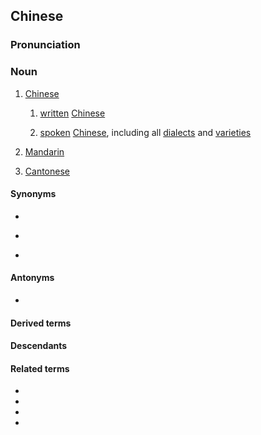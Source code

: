 ==Chinese==
{{zh-forms}}
{{zh-wp|zh|yue|lzh|gan|hak:Chûng-vùn|nan:Tiong-bûn|wuu}}

===Pronunciation===
{{zh-pron
|m=zhōngwén
|ma=zh-zhōngwén.ogg
|dg=җун1вын1
|c=zung1 man4-2,zung1 man4
|c_note=zung1 man4 - attributive
|h=pfs=Chûng-vùn;gd=zung1 vun2
|md=Dṳ̆ng-ùng
|mn=Tiong-bûn
|mn-t=dong1 bhung5
|w=1tson ven
|cat=n
}}

===Noun===
{{zh-noun}}

# [[Chinese]] {{q|language}}
#: {{zh-x|我 中文 名{meng4-2} 唔 好聽。|My '''Chinese''' name sounds terrible.|C}}
## [[written]] [[Chinese]]
##: {{zh-x|以 中文 書寫 的 文章|an article written in '''Chinese'''}}
##: {{zh-x|我 中文{man4-2} 唔識 讀。|I can't read '''Chinese'''.|C}}
## [[spoken]] [[Chinese]], including all [[dialect]]s and [[variety|varietie]]s
##: {{zh-x|中文 授課|to teach in '''Chinese'''}}
##: {{zh-x|你 說 中文 嗎？|Do you speak '''Chinese'''?}}
# {{lb|zh|Mainland|Taiwan|proscribed}} [[Mandarin]]
# {{lb|zh|Hong Kong}} [[Cantonese]]

====Synonyms====
* {{sense|Chinese language}}
{{zh-syn-saurus|漢語}}
* {{sense|Cantonese}}
{{zh-dial|廣東話}}
* {{sense|Mandarin}}
{{zh-dial|普通話}}

====Antonyms====
* {{sense|Chinese language}} {{zh-l|外文}}

====Derived terms====
{{zh-der|倉頡中文碼|中文資訊交換碼|全中文|中文內碼|中文輸入法|中文電腦}}

====Descendants====
{{CJKV|中文|ちゅうぶん|중문|Trung văn}}

====Related terms====
* {{zh-l|漢語}}
* {{zh-l|國語}}
* {{zh-l|普通話}}
* {{zh-l|中國話}}

{{zh-cat|Beginning|Languages}}